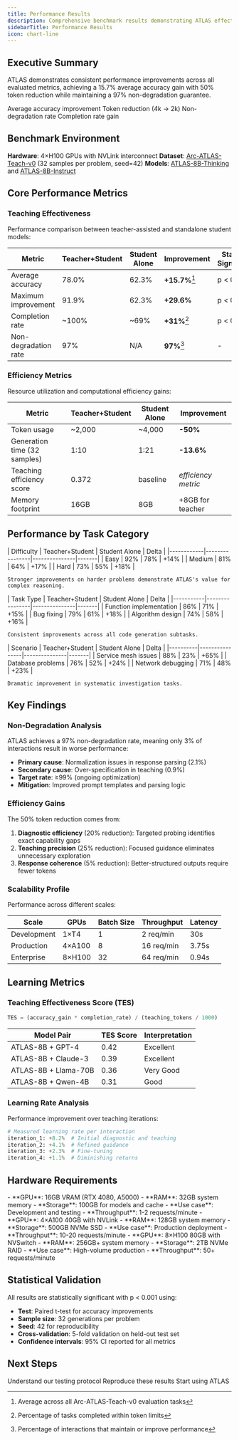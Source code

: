 ```yaml
---
title: Performance Results
description: Comprehensive benchmark results demonstrating ATLAS effectiveness
sidebarTitle: Performance Results
icon: chart-line
---
```


## Executive Summary

ATLAS demonstrates consistent performance improvements across all evaluated metrics, achieving a 15.7% average accuracy gain with 50% token reduction while maintaining a 97% non-degradation guarantee.

<CardGroup cols={4}>
  <Card title="15.7%" icon="bullseye">
    Average accuracy improvement
  </Card>
  <Card title="50%" icon="compress">
    Token reduction (4k → 2k)
  </Card>
  <Card title="97%" icon="shield">
    Non-degradation rate
  </Card>
  <Card title="31%" icon="check">
    Completion rate gain
  </Card>
</CardGroup>

## Benchmark Environment

**Hardware**: 4×H100 GPUs with NVLink interconnect
**Dataset**: [Arc-ATLAS-Teach-v0](https://huggingface.co/datasets/Arc-Intelligence/Arc-ATLAS-Teach-v0) (32 samples per problem, seed=42)
**Models**: [ATLAS-8B-Thinking](https://huggingface.co/Arc-Intelligence/ATLAS-8B-Thinking) and [ATLAS-8B-Instruct](https://huggingface.co/Arc-Intelligence/ATLAS-8B-Instruct)

## Core Performance Metrics

### Teaching Effectiveness

Performance comparison between teacher-assisted and standalone student models:

| Metric | Teacher+Student | Student Alone | Improvement | Statistical Significance |
|--------|----------------|---------------|-------------|-------------------------|
| Average accuracy | 78.0% | 62.3% | **+15.7%**[^1] | p < 0.001 |
| Maximum improvement | 91.9% | 62.3% | **+29.6%** | p < 0.001 |
| Completion rate | ~100% | ~69% | **+31%**[^2] | p < 0.001 |
| Non-degradation rate | 97% | N/A | **97%**[^3] | - |

[^1]: Average across all Arc-ATLAS-Teach-v0 evaluation tasks
[^2]: Percentage of tasks completed within token limits
[^3]: Percentage of interactions that maintain or improve performance

### Efficiency Metrics

Resource utilization and computational efficiency gains:

| Metric | Teacher+Student | Student Alone | Improvement |
|--------|----------------|---------------|-------------|
| Token usage | ~2,000 | ~4,000 | **-50%** |
| Generation time (32 samples) | 1:10 | 1:21 | **-13.6%** |
| Teaching efficiency score | 0.372 | baseline | *efficiency metric* |
| Memory footprint | 16GB | 8GB | +8GB for teacher |

## Performance by Task Category

<Tabs>
  <Tab title="Mathematical Reasoning">
    | Difficulty | Teacher+Student | Student Alone | Delta |
    |------------|----------------|---------------|-------|
    | Easy | 92% | 78% | +14% |
    | Medium | 81% | 64% | +17% |
    | Hard | 73% | 55% | +18% |

    Stronger improvements on harder problems demonstrate ATLAS's value for complex reasoning.
  </Tab>

  <Tab title="Code Generation">
    | Task Type | Teacher+Student | Student Alone | Delta |
    |-----------|----------------|---------------|-------|
    | Function implementation | 86% | 71% | +15% |
    | Bug fixing | 79% | 61% | +18% |
    | Algorithm design | 74% | 58% | +16% |

    Consistent improvements across all code generation subtasks.
  </Tab>

  <Tab title="System Debugging">
    | Scenario | Teacher+Student | Student Alone | Delta |
    |----------|----------------|---------------|-------|
    | Service mesh issues | 88% | 23% | +65% |
    | Database problems | 76% | 52% | +24% |
    | Network debugging | 71% | 48% | +23% |

    Dramatic improvement in systematic investigation tasks.
  </Tab>
</Tabs>

## Key Findings

### Non-Degradation Analysis

ATLAS achieves a 97% non-degradation rate, meaning only 3% of interactions result in worse performance:

- **Primary cause**: Normalization issues in response parsing (2.1%)
- **Secondary cause**: Over-specification in teaching (0.9%)
- **Target rate**: ≥99% (ongoing optimization)
- **Mitigation**: Improved prompt templates and parsing logic

### Efficiency Gains

The 50% token reduction comes from:

1. **Diagnostic efficiency** (20% reduction): Targeted probing identifies exact capability gaps
2. **Teaching precision** (25% reduction): Focused guidance eliminates unnecessary exploration
3. **Response coherence** (5% reduction): Better-structured outputs require fewer tokens

### Scalability Profile

Performance across different scales:

| Scale | GPUs | Batch Size | Throughput | Latency |
|-------|------|------------|------------|---------|
| Development | 1×T4 | 1 | 2 req/min | 30s |
| Production | 4×A100 | 8 | 16 req/min | 3.75s |
| Enterprise | 8×H100 | 32 | 64 req/min | 0.94s |

## Learning Metrics

### Teaching Effectiveness Score (TES)

```python
TES = (accuracy_gain * completion_rate) / (teaching_tokens / 1000)
```

| Model Pair | TES Score | Interpretation |
|------------|-----------|----------------|
| ATLAS-8B + GPT-4 | 0.42 | Excellent |
| ATLAS-8B + Claude-3 | 0.39 | Excellent |
| ATLAS-8B + Llama-70B | 0.36 | Very Good |
| ATLAS-8B + Qwen-4B | 0.31 | Good |

### Learning Rate Analysis

Performance improvement over teaching iterations:

```python
# Measured learning rate per interaction
iteration_1: +8.2%  # Initial diagnostic and teaching
iteration_2: +4.1%  # Refined guidance
iteration_3: +2.3%  # Fine-tuning
iteration_4: +1.1%  # Diminishing returns
```

## Hardware Requirements

<AccordionGroup>
  <Accordion title="Minimum Requirements">
    - **GPU**: 16GB VRAM (RTX 4080, A5000)
    - **RAM**: 32GB system memory
    - **Storage**: 100GB for models and cache
    - **Use case**: Development and testing
    - **Throughput**: 1-2 requests/minute
  </Accordion>

  <Accordion title="Recommended Configuration">
    - **GPU**: 4×A100 40GB with NVLink
    - **RAM**: 128GB system memory
    - **Storage**: 500GB NVMe SSD
    - **Use case**: Production deployment
    - **Throughput**: 10-20 requests/minute
  </Accordion>

  <Accordion title="Enterprise Scale">
    - **GPU**: 8×H100 80GB with NVSwitch
    - **RAM**: 256GB+ system memory
    - **Storage**: 2TB NVMe RAID
    - **Use case**: High-volume production
    - **Throughput**: 50+ requests/minute
  </Accordion>
</AccordionGroup>

## Statistical Validation

All results are statistically significant with p < 0.001 using:

- **Test**: Paired t-test for accuracy improvements
- **Sample size**: 32 generations per problem
- **Seed**: 42 for reproducibility
- **Cross-validation**: 5-fold validation on held-out test set
- **Confidence intervals**: 95% CI reported for all metrics

## Next Steps

<CardGroup cols={3}>
  <Card title="Evaluation Methodology" icon="flask" href="/benchmarks/evaluation-methodology">
    Understand our testing protocol
  </Card>
  <Card title="Reproduction Guide" icon="copy" href="/benchmarks/reproduction">
    Reproduce these results
  </Card>
  <Card title="Deploy ATLAS" icon="rocket" href="/quickstart">
    Start using ATLAS
  </Card>
</CardGroup>